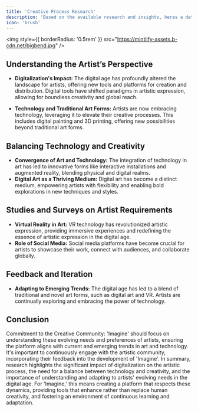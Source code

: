 ```yaml
---
title: 'Creative Process Research'
description: 'Based on the available research and insights, heres a detailed analysis of the creative process research in the context of Imagine'
icon: 'brush'
---
```


<img
  style={{ borderRadius: '0.5rem' }}
  src="https://mintlify-assets.b-cdn.net/bigbend.jpg"
/>

## Understanding the Artist’s Perspective

- **Digitalization's Impact:** The digital age has profoundly altered the landscape for artists, offering new tools and platforms for creation and distribution. Digital tools have shifted paradigms in artistic expression, allowing for boundless creativity and global reach​​.

- **Technology and Traditional Art Forms:** Artists are now embracing technology, leveraging it to elevate their creative processes. This includes digital painting and 3D printing, offering new possibilities beyond traditional art forms​​.

## Balancing Technology and Creativity

- **Convergence of Art and Technology:** The integration of technology in art has led to innovative forms like interactive installations and augmented reality, blending physical and digital realms​​.
- **Digital Art as a Thriving Medium:** Digital art has become a distinct medium, empowering artists with flexibility and enabling bold explorations in new techniques and styles​​.

## Studies and Surveys on Artist Requirements

- **Virtual Reality in Art:** VR technology has revolutionized artistic expression, providing immersive experiences and redefining the essence of artistic expression in the digital age​​.
- **Role of Social Media:** Social media platforms have become crucial for artists to showcase their work, connect with audiences, and collaborate globally​​.

## Feedback and Iteration
- **Adapting to Emerging Trends:** The digital age has led to a blend of traditional and novel art forms, such as digital art and VR. Artists are continually exploring and embracing the power of technology​​.

## Conclusion

Commitment to the Creative Community: 'Imagine' should focus on understanding these evolving needs and preferences of artists, ensuring the platform aligns with current and emerging trends in art and technology. It's important to continuously engage with the artistic community, incorporating their feedback into the development of 'Imagine'.
In summary, research highlights the significant impact of digitalization on the artistic process, the need for a balance between technology and creativity, and the importance of understanding and adapting to artists' evolving needs in the digital age. For 'Imagine,' this means creating a platform that respects these dynamics, providing tools that enhance rather than replace human creativity, and fostering an environment of continuous learning and adaptation.
